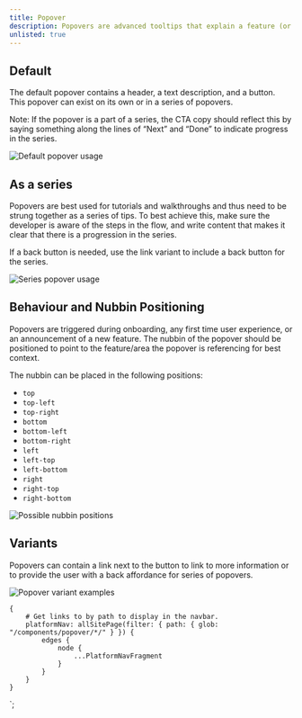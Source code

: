 ```yaml
---
title: Popover
description: Popovers are advanced tooltips that explain a feature (or series of features) and are displayed in a first time user experience, onboarding, or new feature context.
unlisted: true
---
```



<ComponentHeader data={props.data} />

## Default

The default popover contains a header, a text description, and a button. This popover can exist on its own or in a series of popovers.

Note: If the popover is a part of a series, the CTA copy should reflect this by saying something along the lines of “Next” and “Done” to indicate progress in the series.

<Img src="./default.png" alt="Default popover usage" />

## As a series

Popovers are best used for tutorials and walkthroughs and thus need to be strung together as a series of tips.
To best achieve this, make sure the developer is aware of the steps in the flow, and write content that makes it clear that there is a progression in the series.

If a back button is needed, use the link variant to include a back button for the series.

<Img src="./series.png" alt="Series popover usage" />

## Behaviour and Nubbin Positioning

Popovers are triggered during onboarding, any first time user experience, or an announcement of a new feature.
The nubbin of the popover should be positioned to point to the feature/area the popover is referencing for best context.

The nubbin can be placed in the following positions:

-   `top`
-   `top-left`
-   `top-right`
-   `bottom`
-   `bottom-left`
-   `bottom-right`
-   `left`
-   `left-top`
-   `left-bottom`
-   `right`
-   `right-top`
-   `right-bottom`

<Img src="./nubbins.png" alt="Possible nubbin positions" />

## Variants

Popovers can contain a link next to the button to link to more information or to provide the user with a back affordance for series of popovers.

<Img src="./variants.png" alt="Popover variant examples" />

<ComponentFooter data={props.data} />

    {
        # Get links to by path to display in the navbar.
        platformNav: allSitePage(filter: { path: { glob: "/components/popover/*/" } }) {
            edges {
                node {
                    ...PlatformNavFragment
                }
            }
        }
    }
`;

